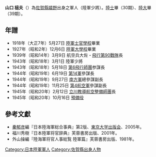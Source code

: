 {{japanese|japanese=山口 槌夫|kana=やまぐち つちお|romaji=Yamaguchi Tsuchio}}

'''山口 槌夫'''（{{bd|1896年|12月15日|1978年|9月22日|catIdx=Yamaguchi Tsuchio}}）為[[佐賀縣|佐賀縣]][[嬉野市|嬉野]]出身之軍人（陸軍少將）。[[日本陸軍士官學校|陸士]]畢（30期）、[[日本陸軍大學校|陸大]]畢（39期）。

==年譜==
*1918年（大正7年）5月27日 [[日本陸軍士官學校|陸軍士官學校]]畢業 
*1927年（昭和2年）12月6日 [[日本陸軍大學校|陸軍大學校]]畢業 
*1939年（昭和14年）3月9日 航空兵大佐・[[飛行第90戰隊|飛行第90戰隊]]長 
*1943年（昭和18年）3月1日 陸軍少將 
*1943年（昭和18年）5月18日 [[第6飛行師團|第6飛行師團]]参謀長
*1944年（昭和19年）6月19日 [[第14方面軍_(日本陸軍)|第14軍]]參謀長
*1944年（昭和19年）9月27日 [[南方軍_(日本陸軍)|南方軍]]總參謀副長
*1944年（昭和19年）11月25日 [[第4航空軍|第4航空軍]]參謀副長
*1945年（昭和20年）2月12日 [[立川教導航空整備師團|立川教導航空整備師團]]長 
*1945年（昭和20年）10月16日 [[預備役|預備役]]

==參考文獻==
{{refbegin}}
* [[秦郁彦|秦郁彦]]編『日本陸海軍総合事典』第2版、[[東京大学出版会|東京大学出版会]]、2005年。
* 福川秀樹『日本陸軍将官辞典』芙蓉書房出版、2001年。
* 外山操編『陸海軍将官人事総覧 陸軍篇』芙蓉書房出版、1981年。
{{refend}}

{{DEFAULTSORT:Yamaguchi Tsuchio}}

[[Category:日本陸軍軍人|Category:日本陸軍軍人]]
[[Category:佐賀縣出身人物|Category:佐賀縣出身人物]]